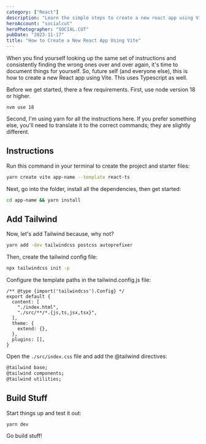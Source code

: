 ```yaml
---
category: ["React"]
description: "Learn the simple steps to create a new react app using Vite and Typescript."
heroAccount: "socialcut"
heroPhotographer: "SOCIAL.CUT"
pubDate: "2023-11-17"
title: "How to Create a New React App Using Vite"
---
```


When you find yourself looking up the same set of instructions and consistently finding the wrong ones over and over again, it's time to document things for yourself. So, future self (and everyone else), this is how to create a new React app using Vite. This uses Typescript as well.

Before we get started, there a few requirements. First, use node version 18 or higher.

```
nvm use 18
```

Second, I'm using yarn for all the instructions here. If you prefer something else, you'll need to translate it to the correct commands; they are slightly different.

## Instructions

Run this command in your terminal to create the project and starter files:

```bash
yarn create vite app-name --template react-ts
```

Next, go into the folder, install all the dependencies, then get started:

```bash
cd app-name && yarn install
```

## Add Tailwind

Now, let's add Tailwind because, why not?

```bash
yarn add -dev tailwindcss postcss autoprefixer
```

Then, create the tailwind config file:

```bash
npx tailwindcss init -p
```

Configure the template paths in the tailwind.config.js file:
```
/** @type {import('tailwindcss').Config} */
export default {
  content: [
    "./index.html",
    "./src/**/*.{js,ts,jsx,tsx}",
  ],
  theme: {
    extend: {},
  },
  plugins: [],
}
```

Open the `./src/index.css` file and add the @tailwind directives:

```bash
@tailwind base;
@tailwind components;
@tailwind utilities;
```

## Build Stuff

Start things up and test it out:

```bash
yarn dev
```


Go build stuff!
